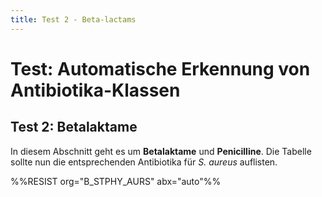 ```yaml
---
title: Test 2 - Beta-lactams
---
```


# Test: Automatische Erkennung von Antibiotika-Klassen

## Test 2: Betalaktame

In diesem Abschnitt geht es um **Betalaktame** und **Penicilline**. Die Tabelle sollte nun die entsprechenden Antibiotika für *S. aureus* auflisten.

%%RESIST org="B_STPHY_AURS" abx="auto"%%
